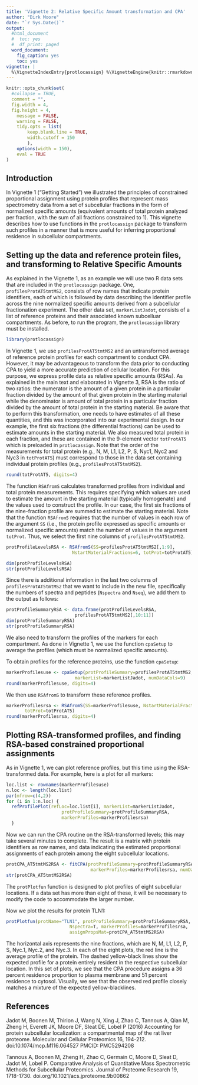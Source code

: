 ```yaml
---
title: 'Vignette 2: Relative Specific Amount transformation and CPA'
author: "Dirk Moore"
date: "`r Sys.Date()`"
output:
  #html_document
  #  toc: yes
  #  df_print: paged
  word_document:
    fig_caption: yes
    toc: yes
vignette: |
  %\VignetteIndexEntry{protlocassign} %\VignetteEngine{knitr::rmarkdown}
---
```



```r
knitr::opts_chunk$set(
  #collapse = TRUE,
  comment = "",
  fig.width = 4,
  fig.height = 4,
	message = FALSE,
	warning = FALSE,
	tidy.opts = list(
		keep.blank.line = TRUE,
		width.cutoff = 150
		),
	options(width = 150),
	eval = TRUE
)
```

## Introduction

In Vignette 1 (“Getting Started”) we illustrated the principles of constrained proportional assignment using protein profiles that represent mass spectrometry data from a set of subcellular fractions in the form of normalized specific amounts (equivalent amounts of total protein analyzed per fraction, with the sum of all fractions constrained to 1).  This vignette describes how to use functions in the `protlocassign` package to transform such profiles in a manner that is more useful for inferring proportional residence in subcellular compartments.


## Setting up the data and reference protein files, and transforming to Relative Specific Amounts

As explained in the Vignette 1, as an example we will use two R data sets that are included in the `protlocassign` package.  One, `profilesProtAT5tmtMS2`, consists of row names that indicate protein identifiers, each of which is followed by data describing the identifier profile across the nine normalized specific amounts derived from a subcellular fractionation experiment. The other data set, `markerListJadot`, consists of a list of reference proteins and their associated known subcelluar compartments.  As before, to run the program, the `protlocassign` library must be installed.



```r
library(protlocassign)
```

In Vignette 1, we use `profilesProtAT5tmtMS2` and an untransformed average of reference protein profiles for each compartment to conduct CPA. However, it may be advantageous to transform the data prior to conducting CPA to yield a more accurate prediction of cellular location.  For this purpose, we express profile data as relative specific amounts (RSAs).  As explained in the main text and elaborated in Vignette 3, RSA is the ratio of two ratios:  the numerator is the amount of a given protein in a particular fraction divided by the amount of that given protein in the starting material while the denominator is amount of total protein in a particular fraction divided by the amount of total protein in the starting material.  Be aware that to perform this transformation, one needs to have estimates of all these quantities, and this was incorporated into our experimental design.  In our example, the first six fractions (the differential fractions) can be used to estimate amounts in the starting material.  We also measured total protein in each fraction, and these are contained in the 9-element vector `totProtAT5` which is preloaded in `protlocassign`.  Note that the order of the measurements for total protein (e.g., N, M, L1, L2, P, S, Nyc1, Nyc2 and Nyc3 in `totProtAT5`) must correspond to those in the data set containing individual protein profiles (e.g., `profilesProtAT5tmtMS2`).

```r
round(totProtAT5, digits=4)
```

The function `RSAfromS` calculates transformed profiles from individual and total protein measurements.  This requires specifying which values are used to estimate the amount in the starting material (typically homogenate) and the values used to construct the profile.  In our case, the first six fractions of the nine-fraction profile are summed to estimate the starting material. Note that the function `RSAfromS` requires that the number of values in each row of the argument `SS` (i.e., the protein profile expressed as specific amounts or normalized specific amounts) match the number of values in the argument `totProt`. Thus, we select the first nine columns of `profilesProtAT5tmtMS2`.


```r
protProfileLevelsRSA <- RSAfromS(SS=profilesProtAT5tmtMS2[,1:9],
                         NstartMaterialFractions=6, totProt=totProtAT5)

dim(protProfileLevelsRSA)
str(protProfileLevelsRSA)
```

Since there is additional information in the last two columns of `profilesProtAT5tmtMS2` that we want to include in the new file, specifically the numbers of spectra and peptides (`Nspectra` and `Nseq`), we add them to the output as follows:

```r
protProfileSummaryRSA <- data.frame(protProfileLevelsRSA,
                          profilesProtAT5tmtMS2[,10:11])
dim(protProfileSummaryRSA)
str(protProfileSummaryRSA)
```

We also need to transform the profiles of the markers for each compartment.  As done in Vignette 1, we use the function `cpaSetup` to average the profiles (which must be normalized specific amounts).  

To obtain profiles for the reference proteins, use the function `cpaSetup`:

```r
markerProfilesuse <- cpaSetup(protProfileSummary=profilesProtAT5tmtMS2,
                          markerList=markerListJadot, numDataCols=9)
round(markerProfilesuse, digits=4)

```

We then use `RSAfromS` to transform these reference profiles.

```r
markerProfilesrsa <- RSAfromS(SS=markerProfilesuse, NstartMaterialFractions=6,
       totProt=totProtAT5)
round(markerProfilesrsa, digits=4)

```

## Plotting RSA-transformed profiles, and finding RSA-based constrained proportional assignments

As in Vignette 1, we can plot reference profiles, but this time using the RSA-transformed data. For example, here is a plot for all markers:

```r
loc.list <- rownames(markerProfilesuse)
n.loc <- length(loc.list)
par(mfrow=c(4,2))
for (i in 1:n.loc) {
  refProfilePlot(refLoc=loc.list[i], markerList=markerListJadot,
                     protProfileSummary=protProfileSummaryRSA,
                     markerProfiles=markerProfilesrsa)
  }
```


Now we can run the CPA routine on the RSA-transformed levels; this may take several minutes to complete. The result is a matrix with protein identifiers as row names, and data indicating the estimated proportional assignments of each protein among the eight subcellular locations.

```r
protCPA_AT5tmtMS2RSA <- fitCPA(protProfileSummary=protProfileSummaryRSA,
                                markerProfiles=markerProfilesrsa, numDataCols=9)
str(protCPA_AT5tmtMS2RSA)
```


The `protPlotfun` function is designed to plot profiles of eight subcellular locations. If a data set has more than eight of these, it will be necessary to modify the code to accommodate the larger number.

Now we plot the results for protein TLN1:

```r

protPlotfun(protName="TLN1", protProfileSummary=protProfileSummaryRSA, numDataCols=9,
                        Nspectra=T, markerProfiles=markerProfilesrsa,
                        assignPropsMat=protCPA_AT5tmtMS2RSA)
```

The horizontal axis represents the nine fractions, which are N, M, L1, L2, P, S, Nyc.1, Nyc.2, and Nyc.3. In each of the eight plots, the red line is the average profile of the protein. The dashed yellow-black lines show the expected profile for a protein entirely resident in the respective subcellular location. In this set of plots, we see that the CPA procedure assigns a 36 percent residence proportion to plasma membrane and 51 percent residence to cytosol. Visually, we see that the observed red profile closely matches a mixture of the expected yellow-blacklines.





## References


Jadot M, Boonen M, Thirion J, Wang N, Xing J, Zhao C, Tannous A, Qian M, Zheng H, Everett JK, Moore DF, Sleat DE, Lobel P (2016) Accounting for protein subcellular localization: a compartmental map of the rat liver proteome. Molecular and Cellular Proteomics 16, 194-212. doi:10.1074/mcp.M116.064527  PMCID: PMC5294208

Tannous A, Boonen M, Zheng H, Zhao C, Germain C, Moore D, Sleat D, Jadot M, Lobel P. Comparative Analysis of Quantitative Mass Spectrometric Methods for Subcellular Proteomics. Journal of Proteome Research 19, 1718-1730.
doi.org/10.1021/acs.jproteome.9b00862


